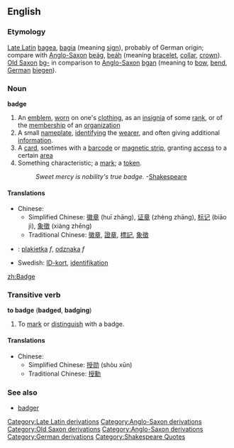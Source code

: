 ==English==
===Etymology===
[[w:Late Latin|Late Latin]][[Category:Late Latin derivations]] [[bagea]], [[bagia]] (meaning [[sign]]), probably of German origin; compare with [[w:Old English language|Anglo-Saxon]][[Category:Anglo-Saxon derivations]] [[beág]], [[beáh]] (meaning [[bracelet]], [[collar]], [[crown]]).
[[w:Old Saxon|Old Saxon]][[Category:Old Saxon derivations]] [[bg-]] in comparison to [[w:Old English language|Anglo-Saxon]][[Category:Anglo-Saxon derivations]] [[bgan]] (meaning to [[bow]], [[bend]], [[w:German language|German]][[Category:German derivations]] [[biegen]]).

<!-- from webster

Badge (Page: 111)
Badge (?), n. [LL. bagea, bagia, sign, prob. of German origin; cf. AS. beág, beáh, bracelet, collar, crown, OS bg- in comp., AS. bgan to bow, bend, G. biegen. See Bow to bend.] 

1. A distinctive mark, token, sign, or cognizance, worn on the person; as, the badge of a society; the badge of a policeman. Tax gatherers, recognized by their official badges. " Prescott. 

2. Something characteristic; a mark; a token. 

Sweet mercy is nobility's true badge. Shak.
3. (Naut.) A carved ornament on the stern of a vessel, containing a window or the representation of one. 

-->
===Noun===
'''badge'''
# An [[emblem]], [[worn]] on one's [[clothing]], as an [[insignia]] of some [[rank]], or of the [[membership]] of an [[organization]]
# A small [[nameplate]], [[identifying]] the [[wearer]], and often giving additional [[information]].
# A [[card]], soetimes with a [[barcode]] or [[magnetic strip]], granting [[access]] to a certain [[area]]
#Something characteristic; a [[mark]]; a [[token]]. 
#:''Sweet mercy is nobility's true badge.'' -[[w:Shakespeare|Shakespeare]][[Category:Shakespeare Quotes]]

====Translations====
*Chinese:
**Simplified Chinese: [[徽章]] (huī zhāng), [[证章]] (zhèng zhāng), [[标记]] (biāo jì), [[象徵]] (xiàng zhēng)
**Traditional Chinese: [[徽章]], [[證章]], [[標記]], [[象徵]]
*{{pl}}: [[plakietka]] ''f'', [[odznaka]] ''f''
*Swedish: [[ID-kort]], [[identifikation]]

[[zh:Badge]]

===Transitive verb===
'''to badge''' ('''badged''', '''badging''')
#To [[mark]] or [[distinguish]] with a badge. 

====Translations====
*Chinese:
**Simplified Chinese: [[授勋]] (shòu xūn)
**Traditional Chinese: [[授勳]]

===See also===
*[[badger]]